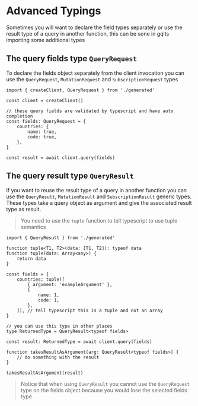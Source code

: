 # Advanced Typings

Sometimes you will want to declare the field types separately or use the result type of a query in another function, this can be sone in gqlts importing some additional types

## The query fields type `QueryRequest`

To declare the fields object separately from the client invocation you can use the `QueryRequest`, `MutationRequest` and `SubscriptionRequest` types

```tsx
import { createClient, QueryRequest } from './generated'

const client = createClient()

// these query fields are validated by typescript and have auto completion
const fields: QueryRequest = {
    countries: {
        name: true,
        code: true,
    },
}

const result = await client.query(fields)
```

## The query result type `QueryResult`

If you want to reuse the result type of a query in another function you can use the `QueryResult`, `MutationResult` and `SubscriptionResult` generic types.
These types take a query object as argument and give the associated result type as result.

> You need to use the `tuple` function to tell typescript to use tuple semantics

```tsx
import { QueryResult } from './generated'

function tuple<T1, T2>(data: [T1, T2]): typeof data
function tuple(data: Array<any>) {
    return data
}

const fields = {
    countries: tuple([
        { argument: 'exampleArgument' },
        {
            name: 1,
            code: 1,
        },
    ]), // tell typescript this is a tuple and not an array
}

// you can use this type in other places
type ReturnedType = QueryResult<typeof fields>

const result: ReturnedType = await client.query(fields)

function takesResultAsArgument(arg: QueryResult<typeof fields>) {
    // do something with the result
}

takesResultAsArgument(result)
```

> Notice that when using `QueryResult` you cannot use the `QueryRequest` type on the fields object because you would lose the selected fields type
